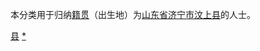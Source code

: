 {{Catnav|頁面分類|各種主題的頁面分類|依中国各省来作的分类|各地中国人|山东人|济宁人}}
{{Catnav|頁面分類|人物|各國人物|中国人|各地中国人|山东人|济宁人}}

本分类用于归纳[[籍贯|籍贯]]（出生地）为[[山东省|山东省]][[济宁市|济宁市]][[汶上县|汶上县]]的人士。

[[Category:济宁人|县]]
[[Category:汶上县|*]]